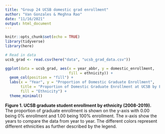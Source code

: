 ```yaml
---
title: "Group 24 UCSB domestic grad enrollment"
author: "Van Gonzales & Meghna Rao"
date: "11/16/2021"
output: html_document
---
```


```r
knitr::opts_chunk$set(echo = TRUE)
library(tidyverse)
library(here)
```

```r
# Read in data
ucsb_grad <- read.csv(here("data", "ucsb_grad_data.csv"))
```

```r
ggplot(data = ucsb_grad, aes(x = year_abbr, y = domestic_enrollment,
                             fill = ethnicity)) +
  geom_col(position = "fill") +
  labs(x = "Year", y = "Proportion of Domestic Graduate Enrollment", 
       title = "Proportion of Domestic Graduate Enrollment at UCSB by Ethnicity (2008 - 2019)",
       fill = "Ethnicity") +
  theme_minimal()
```
**Figure 1. UCSB graduate student enrollment by ethnicity (2008-2019).** The proportion of graduate enrollment is shown on the y-axis with 0.00 being 0% enrollment and 1.00 being 100% enrollment. The x-axis show the years to compare the data from year to year. The different colors represent different ethnicities as further described by the legend.
